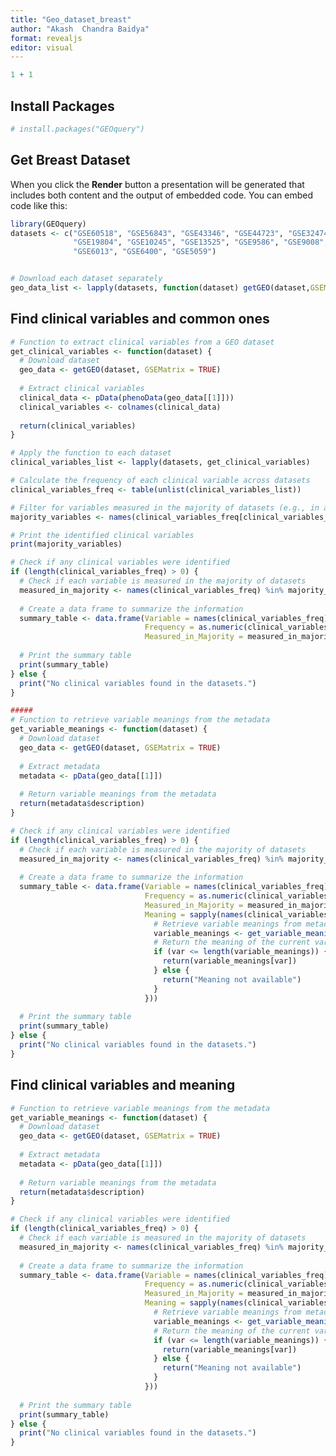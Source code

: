 ```yaml
---
title: "Geo_dataset_breast"
author: "Akash  Chandra Baidya"
format: revealjs
editor: visual
---
```


<!-- ## Quarto -->

<!-- Quarto enables you to weave together content and executable code into a finished presentation. To learn more about Quarto presentations see <https://quarto.org/docs/presentations/>. -->

<!-- ## Bullets -->

<!-- When you click the **Render** button a document will be generated that includes: -->

<!-- -   Content authored with markdown -->
<!-- -   Output from executable code -->

<!-- ## Code -->

<!-- When you click the **Render** button a presentation will be generated that includes both content and the output of embedded code. You can embed code like this: -->

```r
1 + 1
```
## Install Packages 
```r
# install.packages("GEOquery")

```
## Get Breast Dataset 

When you click the **Render** button a presentation will be generated that includes both content and the output of embedded code. You can embed code like this:

```r

library(GEOquery)
datasets <- c("GSE60518", "GSE56843", "GSE43346", "GSE44723", "GSE32474", "GSE21411", 
              "GSE19804", "GSE10245", "GSE13525", "GSE9586", "GSE9008", "GSE5579", 
              "GSE6013", "GSE6400", "GSE5059")


# Download each dataset separately
geo_data_list <- lapply(datasets, function(dataset) getGEO(dataset,GSEMatrix = TRUE))
```
## Find clinical variables and common ones
```r

# Function to extract clinical variables from a GEO dataset
get_clinical_variables <- function(dataset) {
  # Download dataset
  geo_data <- getGEO(dataset, GSEMatrix = TRUE)
  
  # Extract clinical variables
  clinical_data <- pData(phenoData(geo_data[[1]]))
  clinical_variables <- colnames(clinical_data)
  
  return(clinical_variables)
}

# Apply the function to each dataset
clinical_variables_list <- lapply(datasets, get_clinical_variables)

# Calculate the frequency of each clinical variable across datasets
clinical_variables_freq <- table(unlist(clinical_variables_list))

# Filter for variables measured in the majority of datasets (e.g., in at least 50% of datasets)
majority_variables <- names(clinical_variables_freq[clinical_variables_freq >= length(datasets)/2])

# Print the identified clinical variables
print(majority_variables)

# Check if any clinical variables were identified
if (length(clinical_variables_freq) > 0) {
  # Check if each variable is measured in the majority of datasets
  measured_in_majority <- names(clinical_variables_freq) %in% majority_variables
  
  # Create a data frame to summarize the information
  summary_table <- data.frame(Variable = names(clinical_variables_freq),
                              Frequency = as.numeric(clinical_variables_freq),
                              Measured_in_Majority = measured_in_majority)
  
  # Print the summary table
  print(summary_table)
} else {
  print("No clinical variables found in the datasets.")
}

#####
# Function to retrieve variable meanings from the metadata
get_variable_meanings <- function(dataset) {
  # Download dataset
  geo_data <- getGEO(dataset, GSEMatrix = TRUE)
  
  # Extract metadata
  metadata <- pData(geo_data[[1]])
  
  # Return variable meanings from the metadata
  return(metadata$description)
}

# Check if any clinical variables were identified
if (length(clinical_variables_freq) > 0) {
  # Check if each variable is measured in the majority of datasets
  measured_in_majority <- names(clinical_variables_freq) %in% majority_variables
  
  # Create a data frame to summarize the information
  summary_table <- data.frame(Variable = names(clinical_variables_freq),
                              Frequency = as.numeric(clinical_variables_freq),
                              Measured_in_Majority = measured_in_majority,
                              Meaning = sapply(names(clinical_variables_freq), function(var) {
                                # Retrieve variable meanings from metadata
                                variable_meanings <- get_variable_meanings(datasets[1])
                                # Return the meaning of the current variable or "Meaning not available"
                                if (var <= length(variable_meanings)) {
                                  return(variable_meanings[var])
                                } else {
                                  return("Meaning not available")
                                }
                              }))
  
  # Print the summary table
  print(summary_table)
} else {
  print("No clinical variables found in the datasets.")
}
```


## Find clinical variables and meaning
```r

# Function to retrieve variable meanings from the metadata
get_variable_meanings <- function(dataset) {
  # Download dataset
  geo_data <- getGEO(dataset, GSEMatrix = TRUE)
  
  # Extract metadata
  metadata <- pData(geo_data[[1]])
  
  # Return variable meanings from the metadata
  return(metadata$description)
}

# Check if any clinical variables were identified
if (length(clinical_variables_freq) > 0) {
  # Check if each variable is measured in the majority of datasets
  measured_in_majority <- names(clinical_variables_freq) %in% majority_variables
  
  # Create a data frame to summarize the information
  summary_table <- data.frame(Variable = names(clinical_variables_freq),
                              Frequency = as.numeric(clinical_variables_freq),
                              Measured_in_Majority = measured_in_majority,
                              Meaning = sapply(names(clinical_variables_freq), function(var) {
                                # Retrieve variable meanings from metadata
                                variable_meanings <- get_variable_meanings(datasets[1])
                                # Return the meaning of the current variable or "Meaning not available"
                                if (var <= length(variable_meanings)) {
                                  return(variable_meanings[var])
                                } else {
                                  return("Meaning not available")
                                }
                              }))
  
  # Print the summary table
  print(summary_table)
} else {
  print("No clinical variables found in the datasets.")
}
```